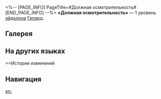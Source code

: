 <%-- [PAGE_INFO]
PageTitle=#Должная осмотрительность#
[END_PAGE_INFO] --%>
{{Эйдолон Инфобокс
|Название         = Должная осмотрительность
|Изображение      = Эйдолон Должная осмотрительность.png
|Персонаж         = Гепард
|Уровень          = 1
|Длительность     = 
|Описание         = Использование навыка повышает {{Доп эффект|базовый шанс}} наложить на противника статус Заморозка на 35%.
|Свойство1        = 
|Масштабирование1 = 
}}
'''«Должная осмотрительность»''' — 1 уровень [[эйдолон]]а [[Гепард]].

==Галерея==
{{Галерея|position=left|captionalign=center
|Персонаж Гепард Эйдолон 1.png|Осколок Эйдолона
}}

==На других языках==
{{На других языках
|en   = Due Diligence
|zhs  = 恪尽职守
|zht  = 恪盡職守
|ja   = {{Rubi|忠実篤厚|ちゅうじつとっこう}}
|ko   = 근면 성실
|es   = Diligencia debida
|fr   = Devoir de diligence
|ru   = Должная осмотрительность
|th   = Due Diligence
|vi   = Tận Chức Tận Trách
|de   = Sorgfaltspflicht
|id   = Due Diligence
|pt   = Esforço Necessário
}}

==История изменений
{{История изменений|3.5}}

==Навигация==
{{Навык Навбокс|Гепард}}

[[en:]]